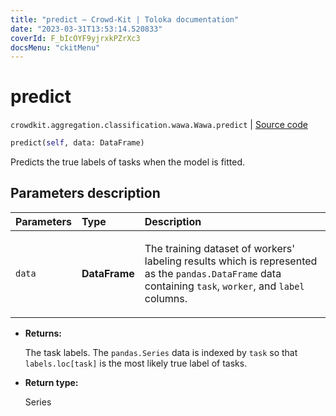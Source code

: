 ```yaml
---
title: "predict — Crowd-Kit | Toloka documentation"
date: "2023-03-31T13:53:14.520833"
coverId: F_bIcOYF9yjrxkPZrXc3
docsMenu: "ckitMenu"
---
```


# predict

`crowdkit.aggregation.classification.wawa.Wawa.predict` | [Source code](https://github.com/Toloka/crowd-kit/blob/v1.2.1/crowdkit/aggregation/classification/wawa.py#L67)

```python
predict(self, data: DataFrame)
```

Predicts the true labels of tasks when the model is fitted.

## Parameters description

| Parameters | Type | Description |
| :----------| :----| :-----------|
`data`|**DataFrame**|<p>The training dataset of workers' labeling results which is represented as the `pandas.DataFrame` data containing `task`, `worker`, and `label` columns.</p>

* **Returns:**

  The task labels. The `pandas.Series` data is indexed by `task`
so that `labels.loc[task]` is the most likely true label of tasks.

* **Return type:**

  Series